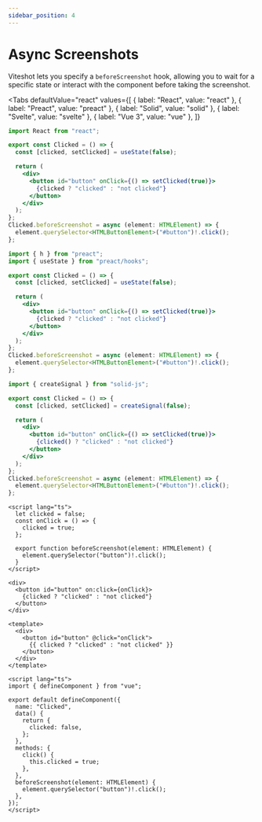 ```yaml
---
sidebar_position: 4
---
```


# Async Screenshots

Viteshot lets you specify a `beforeScreenshot` hook, allowing you to wait for a specific state or interact with the component before taking the screenshot.


<Tabs
  defaultValue="react"
  values={[
    { label: "React", value: "react" },
    { label: "Preact", value: "preact" },
    { label: "Solid", value: "solid" },
    { label: "Svelte", value: "svelte" },
    { label: "Vue 3", value: "vue" },
  ]}
>
  <TabItem value="react">

```jsx title="/src/components/example.screenshot.jsx"
import React from "react";

export const Clicked = () => {
  const [clicked, setClicked] = useState(false);

  return (
    <div>
      <button id="button" onClick={() => setClicked(true)}>
        {clicked ? "clicked" : "not clicked"}
      </button>
    </div>
  );
};
Clicked.beforeScreenshot = async (element: HTMLElement) => {
  element.querySelector<HTMLButtonElement>("#button")!.click();
};

```

  </TabItem>
  <TabItem value="preact">

```jsx title="/src/components/example.screenshot.jsx"
import { h } from "preact";
import { useState } from "preact/hooks";

export const Clicked = () => {
  const [clicked, setClicked] = useState(false);

  return (
    <div>
      <button id="button" onClick={() => setClicked(true)}>
        {clicked ? "clicked" : "not clicked"}
      </button>
    </div>
  );
};
Clicked.beforeScreenshot = async (element: HTMLElement) => {
  element.querySelector<HTMLButtonElement>("#button")!.click();
};

```

  </TabItem>
  <TabItem value="solid">

```jsx title="/src/components/example.screenshot.jsx"
import { createSignal } from "solid-js";

export const Clicked = () => {
  const [clicked, setClicked] = createSignal(false);

  return (
    <div>
      <button id="button" onClick={() => setClicked(true)}>
        {clicked() ? "clicked" : "not clicked"}
      </button>
    </div>
  );
};
Clicked.beforeScreenshot = async (element: HTMLElement) => {
  element.querySelector<HTMLButtonElement>("#button")!.click();
};
```

  </TabItem>
  <TabItem value="svelte">

```svelte title="/src/components/example.screenshot.svelte"
<script lang="ts">
  let clicked = false;
  const onClick = () => {
    clicked = true;
  };

  export function beforeScreenshot(element: HTMLElement) {
    element.querySelector("button")!.click();
  }
</script>

<div>
  <button id="button" on:click={onClick}>
    {clicked ? "clicked" : "not clicked"}
  </button>
</div>
```

  </TabItem>
  <TabItem value="vue">

```vue title="/src/components/example.screenshot.vue"
<template>
  <div>
    <button id="button" @click="onClick">
      {{ clicked ? "clicked" : "not clicked" }}
    </button>
  </div>
</template>

<script lang="ts">
import { defineComponent } from "vue";

export default defineComponent({
  name: "Clicked",
  data() {
    return {
      clicked: false,
    };
  },
  methods: {
    click() {
      this.clicked = true;
    },
  },
  beforeScreenshot(element: HTMLElement) {
    element.querySelector("button")!.click();
  },
});
</script>
```

  </TabItem>
</Tabs>
